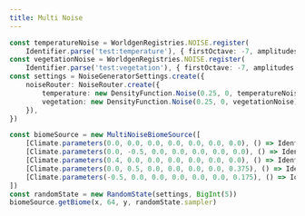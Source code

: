 ```yaml
---
title: Multi Noise
---
```


```ts
const temperatureNoise = WorldgenRegistries.NOISE.register(
	Identifier.parse('test:temperature'), { firstOctave: -7, amplitudes: [1, 1] })
const vegetationNoise = WorldgenRegistries.NOISE.register(
	Identifier.parse('test:vegetation'), { firstOctave: -7, amplitudes: [1, 1] })
const settings = NoiseGeneratorSettings.create({
	noiseRouter: NoiseRouter.create({
		temperature: new DensityFunction.Noise(0.25, 0, temperatureNoise),
		vegetation: new DensityFunction.Noise(0.25, 0, vegetationNoise),
	}),
})

const biomeSource = new MultiNoiseBiomeSource([
	[Climate.parameters(0.0, 0.0, 0.0, 0.0, 0.0, 0.0, 0.0), () => Identifier.create('nether_wastes')],
	[Climate.parameters(0.0, -0.5, 0.0, 0.0, 0.0, 0.0, 0.0), () => Identifier.create('soul_sand_valley')],
	[Climate.parameters(0.4, 0.0, 0.0, 0.0, 0.0, 0.0, 0.0), () => Identifier.create('crimson_forest')],
	[Climate.parameters(0.0, 0.5, 0.0, 0.0, 0.0, 0.0, 0.375), () => Identifier.create('warped_forest')],
	[Climate.parameters(-0.5, 0.0, 0.0, 0.0, 0.0, 0.0, 0.175), () => Identifier.create('basalt_deltas')],
])
const randomState = new RandomState(settings, BigInt(5))
biomeSource.getBiome(x, 64, y, randomState.sampler)
```

<NetherExample />
